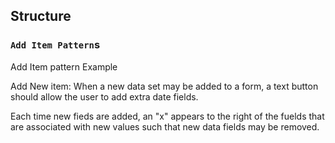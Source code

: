 
## Structure

<!--
### Definitions

-->

<!-- <FormStructureExample /> -->

### `Add Item Pattern`s

Add Item pattern Example

<AddItemExample />

Add New item:
When a new data set may be added to a form, a text button should allow the user to add
extra date fields.

Each time new fieds are added, an "x" appears to the right of the fuelds that are associated with
new values such that new data fields may be removed.
